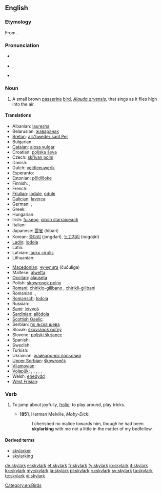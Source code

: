 {{wikipedia}}
==English==

===Etymology===
From {{compound|sky|lark}}.

===Pronunciation===
* {{a|UK}} {{IPA|/ˈskʌɪ.lɑːk/}}
* {{a|US}} {{IPA|/ˈskaɪ.lɑɹk/}}, {{SAMPA|/"skaI.lArk/}}
* {{audio|En-us-skylark.ogg|Audio (US)}}

===Noun===
{{en-noun}}

# A small brown [[passerine]] [[bird]], ''[[Alauda arvensis]]'', that sings as it flies high into the air.

====Translations====
{{trans-top|small brown passerine bird}}
* Albanian: [[lauresha]]
* Belarusian: [[жаваранак]] {{m}}
* [[Breton]]: [[alc'hweder sant Pęr]]
* Bulgarian: {{t+|bg|чучулига|f|tr=čučuliga}}
* [[Catalan]]: [[alosa|alosa vulgar]]
* Croatian: [[poljska ševa]] {{f}}
* Czech: [[skřivan polní]]
* Danish: {{t|da|sanglærke|c}}
* Dutch: [[veldleeuwerik]] {{m}}
* Esperanto: {{t-|eo|alaŭdo|xs=Esperanto}}
* Estonian: [[pőldlőoke]]
* Finnish: {{t+|fi|kiuru}},  {{t-|fi|leivo}}
* French: {{t|fr|alouette des champs|f}}
* [[Friulian]]: [[lodule]], [[odule]]
* [[Galician]]: [[laverca]] {{f}}
* German: {{t|de|Feldlerche|f}}, {{t+|de|Lerche|f}}
* Greek: {{t+|el|σταρήθρα|f}}
* Hungarian: {{t-|hu|mezei pacsirta}}
* Irish: [[fuiseog]], [[circín starraiceach]]
* Italian: {{t+|it|allodola|f}}
* Japanese: [[雲雀]] (hibari)
* Korean: [[종다리]] (jongdari), [[노고지리]] (nogojiri) {{qualifier|obsolete}}
* [[Ladin]]: [[lodola]]
* Latin: {{t-|la|alauda|f}}
* Latvian: [[lauku cīrulis]]
* Lithuanian: {{t+|lt|vieversys|xs=Lithuanian}}
{{trans-mid}}
* [[Macedonian]]: [[чучулига]] (čučuliga) {{f}}
* Maltese: [[alwetta]]
* [[Occitan]]: [[alauseta]] {{f}}
* Polish: [[skowronek polny]] {{m}}
* [[Romani]]: [[chiriklo-gilibano]] {{m}}, [[chirikli-gilibani]] {{f}}
* Romanian: {{t+|ro|ciocârlie|f}}, {{t-|ro|ciocârlia|f}}
* [[Romansch]]: [[lodola]]
* Russian: {{t+|ru|жаворонок|m|tr=žávoronok}}
* [[Sami]]: [[leivvoš]]
* [[Sardinian]]: [[allòdola]]
* [[Scottish Gaelic]]: {{t-|gd|uiseag|f|xs=Scottish Gaelic}}
* Serbian: [[по љска шева]]
* Slovak: [[škovránok poľný]]
* Slovene: [[poljski škrjanec]]
* Spanish: {{t+|es|alondra|f|alt=alondra común}}
* Swedish: {{t+|sv|sånglärka}}
* Turkish: {{t+|tr|tarla kuşu}}
* Ukrainian: [[жайворонок польовий]]
* [[Upper Sorbian]]: [[škowrončk]]
* [[Vilamovian]]: {{tø|wym|liychła}}
* [[Volapük]]: {{qualifier|male or female}} {{t|vo|felalaud}}, {{qualifier|male}} {{t|vo|felahilaud}}, {{qualifier|female}} {{t|vo|felajilaud}}, {{qualifier|male or female offspring, young}} {{t|vo|felalaudül}}, {{qualifier|male offspring, young}} {{t|vo|felahilaudül}}, {{qualifier|female offspring, young}} {{t|vo|felajilaudül}}
* Welsh: [[ehedydd]]
* [[West Frisian]]: {{t|fy|ljurk|xs=West Frisian}}
{{trans-bottom}}

===Verb===
{{en-verb}}

# {{context|originally|_|nautical}} To jump about joyfully, [[frolic]]; to play around, play tricks.
#* '''1851''', Herman Melville, ''Moby-Dick'':
#*: I cherished no malice towards him, though he had been '''skylarking''' with me not a little in the matter of my bedfellow.

====Derived terms====
* [[skylarker]]
* [[skylarking]]

[[Category:en:Birds]]

[[de:skylark]]
[[el:skylark]]
[[et:skylark]]
[[fr:skylark]]
[[fy:skylark]]
[[io:skylark]]
[[it:skylark]]
[[kk:skylark]]
[[my:skylark]]
[[ja:skylark]]
[[pl:skylark]]
[[ru:skylark]]
[[sv:skylark]]
[[ta:skylark]]
[[te:skylark]]
[[vi:skylark]]